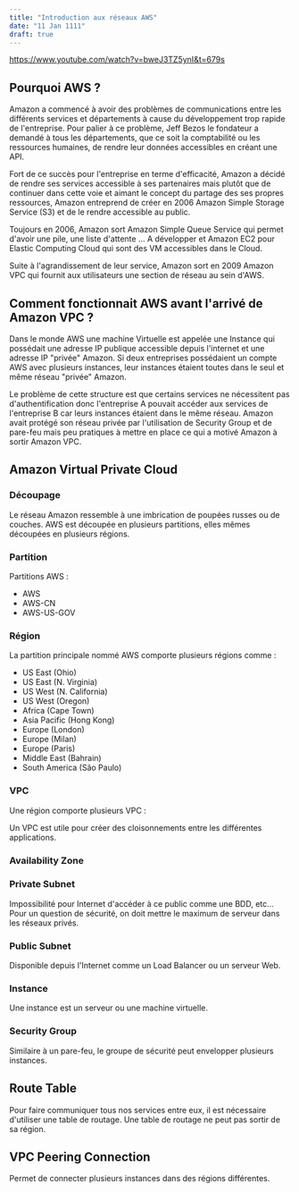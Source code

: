 ```yaml
---
title: "Introduction aux réseaux AWS"
date: "11 Jan 1111"
draft: true
---
```


https://www.youtube.com/watch?v=bweJ3TZ5ynI&t=679s

## Pourquoi AWS ?

Amazon a commencé à avoir des problèmes de communications entre les différents services et départements à cause du développement trop rapide de l'entreprise. Pour palier à ce problème, Jeff Bezos le fondateur a demandé à tous les départements, que ce soit la comptabilité ou les ressources humaines, de rendre leur données accessibles en créant une API.

Fort de ce succès pour l'entreprise en terme d'efficacité, Amazon a décidé de rendre ses services accessible à ses partenaires mais plutôt que de continuer dans cette voie et aimant le concept du partage des ses propres ressources, Amazon entreprend de créer en 2006 Amazon Simple Storage Service (S3) et de le rendre accessible au public.

Toujours en 2006, Amazon sort Amazon Simple Queue Service qui permet d'avoir une pile, une liste d'attente ... A développer et Amazon EC2 pour Elastic Computing Cloud qui sont des VM accessibles dans le Cloud.

Suite à l'agrandissement de leur service, Amazon sort en 2009 Amazon VPC qui fournit aux utilisateurs une section de réseau au sein d'AWS.

## Comment fonctionnait AWS avant l'arrivé de Amazon VPC ?

Dans le monde AWS une machine Virtuelle est appelée une Instance qui possédait une adresse IP publique accessible depuis l'internet et une adresse IP "privée" Amazon. Si deux entreprises possédaient un compte AWS avec plusieurs instances, leur instances étaient toutes dans le seul et même réseau "privée" Amazon.

Le problème de cette structure est que certains services ne nécessitent pas d'authentification donc l'entreprise A pouvait accéder aux services de l'entreprise B car leurs instances étaient dans le même réseau. Amazon avait protégé son réseau privée par l'utilisation de Security Group et de pare-feu mais peu pratiques à mettre en place ce qui a motivé Amazon à sortir Amazon VPC.

## Amazon Virtual Private Cloud

### Découpage
Le réseau Amazon ressemble à une imbrication de poupées russes ou de couches. AWS est découpée en plusieurs partitions, elles mêmes découpées en plusieurs régions.

### Partition
Partitions AWS :

- AWS
- AWS-CN
- AWS-US-GOV

### Région
La partition principale nommé AWS comporte plusieurs régions comme :

- US East (Ohio)
- US East (N. Virginia)
- US West (N. California)
- US West (Oregon)
- Africa (Cape Town)
- Asia Pacific (Hong Kong)
- Europe (London)
- Europe (Milan)
- Europe (Paris)
- Middle East (Bahrain)
- South America (São Paulo)

### VPC
Une région comporte plusieurs VPC :

Un VPC est utile pour créer des cloisonnements entre les différentes applications.

### Availability Zone

### Private Subnet

Impossibilité pour Internet d'accéder à ce public comme une BDD, etc... Pour un question de sécurité, on doit mettre le maximum de serveur dans les réseaux privés.

### Public Subnet

Disponible depuis l'Internet comme un Load Balancer ou un serveur Web.

### Instance

Une instance est un serveur ou une machine virtuelle.

### Security Group

Similaire à un pare-feu, le groupe de sécurité peut envelopper plusieurs instances.

## Route Table

Pour faire communiquer tous nos services entre eux,  il est nécessaire d'utiliser une table de routage. Une table de routage ne peut pas sortir de sa région.

## VPC Peering Connection

Permet de connecter plusieurs instances dans des régions différentes.